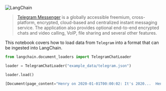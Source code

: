 

<Head>
  <script>
    {
      `(function() {
         var _hmt = _hmt || [];
(function() {
  var hm = document.createElement("script");
  hm.src = "https://hm.baidu.com/hm.js?e60fb290e204e04c5cb6f79b0ac1e697";
  var s = document.getElementsByTagName("script")[0]; 
  s.parentNode.insertBefore(hm, s);
})();
       })();`
    }
  </script>
</Head>

![LangChain](https://pica.zhimg.com/50/v2-56e8bbb52aa271012541c1fe1ceb11a2_r.gif)





> 
> [Telegram Messenger](https://web.telegram.org/a/) is a globally accessible freemium, cross-platform, encrypted, cloud-based and centralized instant messaging service. The application also provides optional end-to-end encrypted chats and video calling, VoIP, file sharing and several other features.
> 
> 
> 

This notebook covers how to load data from `Telegram` into a format that can be ingested into LangChain.

```python
from langchain.document_loaders import TelegramChatLoader

```

```python
loader = TelegramChatLoader("example_data/telegram.json")

```

```python
loader.load()

```

```python
[Document(page_content="Henry on 2020-01-01T00:00:02: It's 2020...  Henry on 2020-01-01T00:00:04: Fireworks!  Grace ðŸ§¤ ðŸ\x8d’ on 2020-01-01T00:00:05: You're a minute late!  ", lookup_str='', metadata={'source': 'example_data/telegram.json'}, lookup_index=0)]

```


